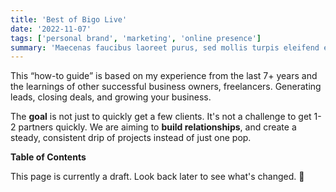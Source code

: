 ```yaml
---
title: 'Best of Bigo Live'
date: '2022-11-07'
tags: ['personal brand', 'marketing', 'online presence']
summary: 'Maecenas faucibus laoreet purus, sed mollis turpis eleifend eget. Suspendisse faucibus vehicula ultrices. Vestibulum ante ipsum primis in faucibus orci luctus et ultrices posuere cubilia curae; Vestibulum iaculis semper enim, id pellentesque ligula lobortis et. Donec eu orci eu velit.'
---
```


This “how-to guide” is based on my experience from the last 7+ years and the learnings of other successful business owners, freelancers. Generating leads, closing deals, and growing your business.

The **goal** is not just to quickly get a few clients. It's not a challenge to get 1-2 partners quickly. We are aiming to **build relationships**, and create a steady, consistent drip of projects instead of just one pop.

**Table of Contents**

<TOCInline toc={props.toc} toHeading={2} />

This page is currently a draft. Look back later to see what's changed. <span role="img" aria-label="roadwork sign">🚧</span>
